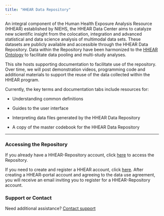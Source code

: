 ```yaml
---
title: "HHEAR Data Repository"
---
```


An integral component of the Human Health Exposure Analysis Resource (HHEAR) established by NIEHS, the HHEAR Data Center aims to catalyze new scientific insight from the colocation, integration and advanced statistical and data science analysis of multimodal data sets. These datasets are publicly available and accessible through the HHEAR Data Repository. Data within the Repository have been harmonized to the [HHEAR Ontology](https://bioportal.bioontology.org/ontologies/HHEAR) to facilitate data pooling and multi-study analyses.

This site hosts supporting documentation to facilitate use of the repository. Over time, we will post demonstration videos, programming code and additional materials to support the reuse of the data collected within the HHEAR program.

Currently, the key terms and documentation tabs include resources for:

  * Understanding common definitions

  * Guides to the user interface

  * Interpreting data files generated by the HHEAR Data Repository
  
  * A copy of the master codebook for the HHEAR Data Repository

*** 

### Accessing the Repository

If you already have a HHEAR-Repository account, click [here](https://hadatac-web.mssm.edu/hadatac/login) to access the Repository. 

If you need to create and register a HHEAR account, click [here](https://hheardatacenter.mssm.edu/login.asp). After creating a HHEAR-portal account and agreeing to the data use agreement, you will receive an email inviting you to register for a HHEAR-Repository account. 

### Support or Contact

Need additional assistance?  [Contact support](mailto:hhearsupport@mssm.edu) 
